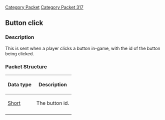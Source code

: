 [[Category Packet]]
[[Category Packet 317]]
{{packet|name=Button click|description=Sent when a player clicks an in-game button.|opcode=185|type=Fixed|length=2|revision=317}}
== Button click ==

=== Description ===

This is sent when a player clicks a button in-game, with the id of the button being clicked.

=== Packet Structure ===

{| border=2
! Data type
! Description
|-
| [[Data Types#Standard data types|Short]]
| The button id.
|-
|}